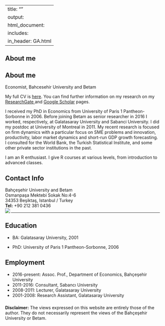 
---
title: ""
output: 
  html_document:
    includes:
       in_header: GA.html
---

<!-- 
<img src="images/xxx.jpg" style="width:25%; border:10px solid; margin-right: 20px" align="left"> 
--> 

## About me
## About me

Economist, Bahcesehir University and Betam    

My full CV is <a href="https://obakis.github.io/pdfs/cv_bakis.pdf" target="_blank">here</a>. 
You can find further information on my research on my <a href="https://www.researchgate.net/profile/Ozan_Bakis" target="_blank">ResearchGate </a> and  <a href="https://scholar.google.com/citations?user=NSyOHTIAAAAJ&hl=en" target="_blank">Google Scholar</a>  pages.   


<span id="badgeCont699"><script type="text/javascript" src="https://publons.com/mashlets?el=badgeCont699&rid=AAE-4941-2019"></script></span>



I received my PhD in Economics from University of Paris 1 Pantheon-Sorbonne in 2006.
Before joining Betam as senior researcher in 2016 I worked, respectively, at Galatasaray University
and Sabanci University. I did my postdoc at University of Montreal in 2011. My recent
research is focused on firm dynamics with a particular focus on SME problems and innovation,
productivity, labor market dynamics and short-run GDP growth forecasting. I consulted for the World Bank,
the Turkish Statistical Institute, and some other private sector institutions in the past.

I am an R enthusiast. I give R courses at various levels, from introduction to advanced classes. 

## Contact Info

Bahçeşehir University and Betam   
Osmanpaşa Mektebi Sokak No:4-6   
34353 Beşiktaş, Istanbul / Turkey    
<b>Tel:</b> +90 212 381 0436    
<img align="left" src="images/email.png">   
 
---


## Education

- BA: Galatasaray University, 2001

- PhD: University of Paris 1 Pantheon-Sorbonne, 2006


## Employment

- 2016-present: Assoc. Prof., Department of Economics, Bahçeşehir University
- 2011-2016: Consultant, Sabancı University
- 2008-2011: Lecturer, Galatasaray University
- 2001-2008: Research Assistant, Galatasaray University


#####

__Disclaimer:__ The views expressed on this website are entirely those of the author. 
	They do not necessarily represent the views of the Bahçeşehir University or Betam.
	
